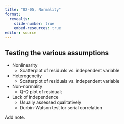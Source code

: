 ```yaml
---
title: "02-05, Normality"
format: 
  revealjs:
    slide-number: true
    embed-resources: true
editor: source
---
```


## Testing the various assumptions

-   Nonlinearity
    -   Scatterplot of residuals vs. independent variable
-   Heterogeneity
    -   Scatterplot of residuals vs. independent variable
-   Non-normality
    -   Q-Q plot of residuals
-   Lack of independence
    -   Usually assessed qualitatively
    -   Durbin-Watson test for serial correlation
    
::: notes
Add note.
:::
